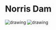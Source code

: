# Norris Dam

<img src="img/norris-dam-2.jpeg" alt="drawing"/>
<img src="img/norris-leaves.jpeg" alt="drawing"/>